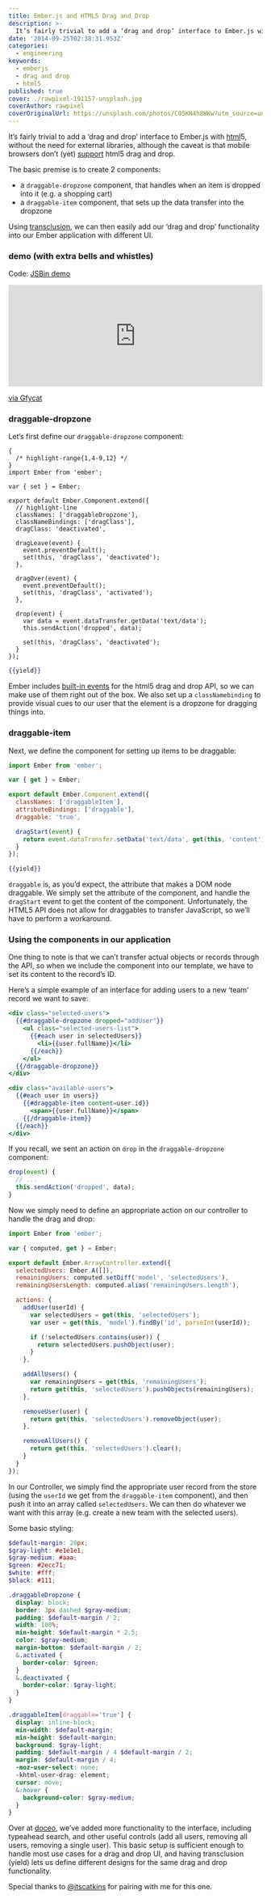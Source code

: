 ```yaml
---
title: Ember.js and HTML5 Drag and Drop
description: >-
  It’s fairly trivial to add a ‘drag and drop’ interface to Ember.js with html5
date: '2014-09-25T02:38:31.953Z'
categories:
  - engineering
keywords:
  - emberjs
  - drag and drop
  - html5
published: true
cover: ./rawpixel-191157-unsplash.jpg
coverAuthor: rawpixel
coverOriginalUrl: https://unsplash.com/photos/C05KN4h8WKw?utm_source=unsplash&utm_medium=referral&utm_content=creditCopyText
---
```


It’s fairly trivial to add a ‘drag and drop’ interface to Ember.js with [html](https://developer.mozilla.org/en-US/docs/Web/Guide/HTML/Drag_and_drop)5, without the need for external libraries, although the caveat is that mobile browsers don’t (yet) [support](http://caniuse.com/#feat=dragndrop) html5 drag and drop.

The basic premise is to create 2 components:

- a `draggable-dropzone` component, that handles when an item is dropped into it (e.g. a shopping cart)
- a `draggable-item` component, that sets up the data transfer into the dropzone

Using [transclusion](http://en.wikipedia.org/wiki/Transclusion), we can then easily add our ‘drag and drop’ functionality into our Ember application with different UI.

### demo (with extra bells and whistles)

Code: [JSBin demo](http://jsbin.com/denep/9/edit?js,output)

<div style='position:relative; padding-bottom:calc(31.10% + 44px)'><iframe src='https://gfycat.com/ifr/HarmfulQuarterlyBobwhite' frameborder='0' scrolling='no' width='100%' height='100%' style='position:absolute;top:0;left:0;' allowfullscreen></iframe></div><p> <a href="https://gfycat.com/harmfulquarterlybobwhite">via Gfycat</a></p>

### draggable-dropzone

Let’s first define our `draggable-dropzone` component:

```js{1,4-6}
{
  /* highlight-range{1,4-9,12} */
}
import Ember from 'ember';

var { set } = Ember;

export default Ember.Component.extend({
  // highlight-line
  classNames: ['draggableDropzone'],
  classNameBindings: ['dragClass'],
  dragClass: 'deactivated',

  dragLeave(event) {
    event.preventDefault();
    set(this, 'dragClass', 'deactivated');
  },

  dragOver(event) {
    event.preventDefault();
    set(this, 'dragClass', 'activated');
  },

  drop(event) {
    var data = event.dataTransfer.getData('text/data');
    this.sendAction('dropped', data);

    set(this, 'dragClass', 'deactivated');
  }
});
```

```handlebars
{{yield}}
```

Ember includes [built-in events](http://emberjs.com/api/classes/Ember.View.html#toc_event-names) for the html5 drag and drop API, so we can make use of them right out of the box. We also set up a `classNamebinding` to provide visual cues to our user that the element is a dropzone for dragging things into.

### draggable-item

Next, we define the component for setting up items to be draggable:

```js
import Ember from 'ember';

var { get } = Ember;

export default Ember.Component.extend({
  classNames: ['draggableItem'],
  attributeBindings: ['draggable'],
  draggable: 'true',

  dragStart(event) {
    return event.dataTransfer.setData('text/data', get(this, 'content'));
  }
});
```

```handlebars
{{yield}}
```

`draggable` is, as you’d expect, the attribute that makes a DOM node draggable. We simply set the attribute of the component, and handle the `dragStart` event to get the content of the component. Unfortunately, the HTML5 API does not allow for draggables to transfer JavaScript, so we’ll have to perform a workaround.

### Using the components in our application

One thing to note is that we can’t transfer actual objects or records through the API, so when we include the component into our template, we have to set its content to the record’s ID.

Here’s a simple example of an interface for adding users to a new ‘team’ record we want to save:

```handlebars
<div class="selected-users">
  {{#draggable-dropzone dropped="addUser"}}
    <ul class="selected-users-list">
      {{#each user in selectedUsers}}
        <li>{{user.fullName}}</li>
      {{/each}}
    </ul>
  {{/draggable-dropzone}}
</div>

<div class="available-users">
  {{#each user in users}}
    {{#draggable-item content=user.id}}
      <span>{{user.fullName}}</span>
    {{/draggable-item}}
  {{/each}}
</div>
```

If you recall, we sent an action on `drop` in the `draggable-dropzone` component:

```js
drop(event) {
  // ...
  this.sendAction('dropped', data);
}
```

Now we simply need to define an appropriate action on our controller to handle the drag and drop:

```js
import Ember from 'ember';

var { computed, get } = Ember;

export default Ember.ArrayController.extend({
  selectedUsers: Ember.A([]),
  remainingUsers: computed.setDiff('model', 'selectedUsers'),
  remainingUsersLength: computed.alias('remainingUsers.length'),

  actions: {
    addUser(userId) {
      var selectedUsers = get(this, 'selectedUsers');
      var user = get(this, 'model').findBy('id', parseInt(userId));

      if (!selectedUsers.contains(user)) {
        return selectedUsers.pushObject(user);
      }
    },

    addAllUsers() {
      var remainingUsers = get(this, 'remainingUsers');
      return get(this, 'selectedUsers').pushObjects(remainingUsers);
    },

    removeUser(user) {
      return get(this, 'selectedUsers').removeObject(user);
    },

    removeAllUsers() {
      return get(this, 'selectedUsers').clear();
    }
  }
});
```

In our Controller, we simply find the appropriate user record from the store (using the `userId` we get from the `draggable-item` component), and then push it into an array called `selectedUsers`. We can then do whatever we want with this array (e.g. create a new team with the selected users).

Some basic styling:

```scss
$default-margin: 20px;
$gray-light: #e1e1e1;
$gray-medium: #aaa;
$green: #2ecc71;
$white: #fff;
$black: #111;

.draggableDropzone {
  display: block;
  border: 3px dashed $gray-medium;
  padding: $default-margin / 2;
  width: 100%;
  min-height: $default-margin * 2.5;
  color: $gray-medium;
  margin-bottom: $default-margin / 2;
  &.activated {
    border-color: $green;
  }
  &.deactivated {
    border-color: $gray-light;
  }
}

.draggableItem[draggable='true'] {
  display: inline-block;
  min-width: $default-margin;
  min-height: $default-margin;
  background: $gray-light;
  padding: $default-margin / 4 $default-margin / 2;
  margin: $default-margin / 4;
  -moz-user-select: none;
  -khtml-user-drag: element;
  cursor: move;
  &:hover {
    background-color: $gray-medium;
  }
}
```

Over at [doceo](http://www.doceo.com), we’ve added more functionality to the interface, including typeahead search, and other useful controls (add all users, removing all users, removing a single user). This basic setup is sufficient enough to handle most use cases for a drag and drop UI, and having transclusion (yield) lets us define different designs for the same drag and drop functionality.

Special thanks to [@itscatkins](https://twitter.com/itscatkins) for pairing with me for this one.
